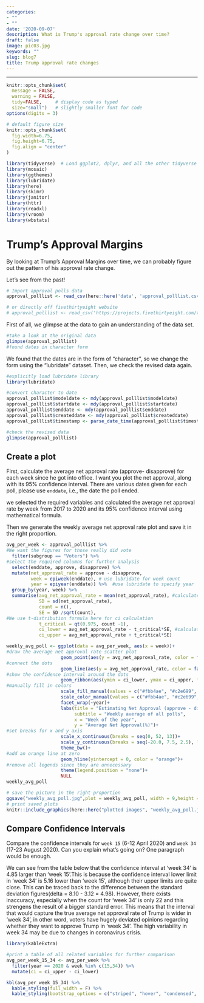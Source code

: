 ```yaml
---
categories:
- ""
- ""
date: '2020-09-07'
description: What is Trump's approval rate change over time? 
draft: false
image: pic03.jpg
keywords: ""
slug: blog7
title: Trump approval rate changes
---
```

---


```r
knitr::opts_chunk$set(
  message = FALSE, 
  warning = FALSE, 
  tidy=FALSE,     # display code as typed
  size="small")   # slightly smaller font for code
options(digits = 3)

# default figure size
knitr::opts_chunk$set(
  fig.width=6.75, 
  fig.height=6.75,
  fig.align = "center"
)
```


```r
library(tidyverse)  # Load ggplot2, dplyr, and all the other tidyverse packages
library(mosaic)
library(ggthemes)
library(lubridate)
library(here)
library(skimr)
library(janitor)
library(httr)
library(readxl)
library(vroom)
library(wbstats)
```




# Trump's Approval Margins

By looking at Trump's Approval Margins over time, we can probably figure out the pattern of his approval rate change.

Let's see from the past!

```r
# Import approval polls data
approval_polllist <- read_csv(here::here('data', 'approval_polllist.csv'))

# or directly off fivethirtyeight website
# approval_polllist <- read_csv('https://projects.fivethirtyeight.com/trump-approval-data/approval_polllist.csv')

```
First of all, we glimpse at the data to gain an understanding of the data set.
```r
#take a look at the original data
glimpse(approval_polllist)
#found dates in character form
```
We found that the dates are in the form of "character", so we change the form using the "lubridate" dataset. Then, we check the revised data again.

```r
#explicitly load lubridate library
library(lubridate) 

#convert character to date
approval_polllist$modeldate <- mdy(approval_polllist$modeldate) 
approval_polllist$startdate <- mdy(approval_polllist$startdate)  
approval_polllist$enddate <- mdy(approval_polllist$enddate) 
approval_polllist$createddate <- mdy(approval_polllist$createddate)
approval_polllist$timestamp <- parse_date_time(approval_polllist$timestamp, orders = "hms dmy")

#check the revised data
glimpse(approval_polllist) 
```

## Create a plot

First, calculate the average net approval rate (approve- disapprove) for each week since he got into office. I want you plot the net approval, along with its 95% confidence interval. There are various dates given for each poll, please use `enddate`, i.e., the date the poll ended.

we selected the required variables and calculated the average net approval rate by week from 2017 to 2020 and its 95% confidence interval using mathematical formula. 

Then we generate the weekly average net approval rate plot and save it in the right proportion.
```r
avg_per_week <- approval_polllist %>% 
#We want the figures for those really did vote
  filter(subgroup == "Voters") %>%  
#select the required columns for further analysis
  select(enddate, approve, disapprove) %>% 
  mutate(net_approval_rate = approve - disapprove, 
         week = epiweek(enddate), # use lubridate for week count
         year = epiyear(enddate)) %>%  #use lubridate to specify year
  group_by(year, week) %>%  
  summarise(avg_net_approval_rate = mean(net_approval_rate), #calculate the mean
            SD = sd(net_approval_rate),
            count = n(),
            SE = SD /sqrt(count),
#We use t-distribution formula here for ci calculation
            t_critical = qt(0.975, count -1),
            ci_lower = avg_net_approval_rate - t_critical*SE, #calculate the confidence interval using formula
            ci_upper = avg_net_approval_rate + t_critical*SE) 

weekly_avg_poll <- ggplot(data = avg_per_week, aes(x = week))+
#draw the average net approval rate scatter plot
                    geom_point(aes(y = avg_net_approval_rate, color = factor(year)))+ 
#connect the dots
                    geom_line(aes(y = avg_net_approval_rate, color = factor(year)))+
#show the confidence interval around the dots
                    geom_ribbon(aes(ymin = ci_lower, ymax = ci_upper, fill = factor(year), color = factor(year)), alpha = 0.3, linetype = 1)+
#manually fill in colors 
                    scale_fill_manual(values = c("#fbb4ae", "#c2e699", "#b2e2e2", "#d7b5d8"))+
                    scale_color_manual(values = c("#fbb4ae", "#c2e699", "#b2e2e2", "#d7b5d8"))+
                    facet_wrap(~year)+  
                    labs(title = "Estimating Net Approval (approve - disapprove) for Donald Trump",
                         subtitle = "Weekly average of all polls",
                         x = "Week of the year",
                         y = "Average Net Approval(%)")+
#set breaks for x and y axis
                    scale_x_continuous(breaks = seq(0, 52, 13))+ 
                    scale_y_continuous(breaks = seq(-20.0, 7.5, 2.5), limits = c(-20.0, 7.5))+
                    theme_bw()+
#add an orange line at zero
                    geom_hline(yintercept = 0, color = "orange")+
#remove all legends since they are unnecessary
                    theme(legend.position = "none")+
                    NULL
weekly_avg_poll

# save the picture in the right proportion
ggsave("weekly_avg_poll.jpg",plot = weekly_avg_poll, width = 9,height = 4, path = here::here("plotted images"))
# print saved plots
knitr::include_graphics(here::here("plotted images", "weekly_avg_poll.jpg"))

```

## Compare Confidence Intervals

Compare the confidence intervals for `week 15` (6-12 April 2020) and `week 34` (17-23 August 2020). Can you explain what's going on? One paragraph would be enough.

We can see from the table below that the confidence interval at 'week 34' is 4.85 larger than 'week 15'.This is because the confidence interval lower limit in 'week 34' is 5.16 lower than 'week 15', although their upper limits are quite close. This can be traced back to the difference between the standard deviation figures(delta = 8.10 - 3.12 =  4.98). However, there exists inaccuracy, especially when the count for 'week 34' is only 22 and this strengens the result of a bigger standard error. This means that the interval that would capture the true average net approval rate of Trump is wider in 'week 34', in other word, voters have hugely deviated opinions regarding whether they want to approve Trump in 'week 34'. The high variability in week 34 may be due to changes in coronavirus crisis. 



```r
library(kableExtra)

#print a table of all related variables for further comparison
avg_per_week_15_34 <- avg_per_week %>% 
  filter(year == 2020 & week %in% c(15,34)) %>% 
  mutate(ci = ci_upper - ci_lower) 

kbl(avg_per_week_15_34) %>% 
  kable_styling(full_width = F) %>% 
  kable_styling(bootstrap_options = c("striped", "hover", "condensed", "responsive"))
```


